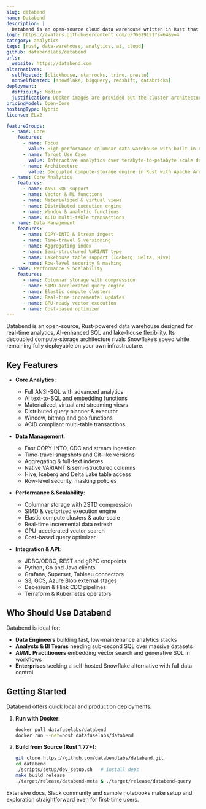 ```yaml
---
slug: databend
name: Databend
description: |
  Databend is an open-source cloud data warehouse written in Rust that delivers lightning-fast analytics and AI-augmented SQL at a fraction of Snowflake’s cost.  It can run fully self-hosted or in Databend’s serverless cloud for effortless scale.
logo: https://avatars.githubusercontent.com/u/76019121?s=64&v=4
category: analytics
tags: [rust, data-warehouse, analytics, ai, cloud]
github: databendlabs/databend
urls:
  website: https://databend.com
alternatives:
  selfHosted: [clickhouse, starrocks, trino, presto]
  nonSelfHosted: [snowflake, bigquery, redshift, databricks]
deployment:
  difficulty: Medium
  justification: Docker images are provided but the cluster architecture and optional cloud storage configuration require some setup knowledge.
pricingModel: Open-Core
hostingType: Hybrid
license: ELv2

featureGroups:
  - name: Core
    features:
      - name: Focus
        value: High-performance columnar data warehouse with built-in AI SQL functions
      - name: Target Use Case
        value: Interactive analytics over terabyte-to-petabyte scale data lakes
      - name: Architecture
        value: Decoupled compute-storage engine in Rust with Apache Arrow memory format
  - name: Core Analytics
    features:
      - name: ANSI-SQL support
      - name: Vector & ML functions
      - name: Materialized & virtual views
      - name: Distributed execution engine
      - name: Window & analytic functions
      - name: ACID multi-table transactions
  - name: Data Management
    features:
      - name: COPY-INTO & Stream ingest
      - name: Time-travel & versioning
      - name: Aggregating index
      - name: Semi-structured VARIANT type
      - name: Lakehouse table support (Iceberg, Delta, Hive)
      - name: Row-level security & masking
  - name: Performance & Scalability
    features:
      - name: Columnar storage with compression
      - name: SIMD-accelerated query engine
      - name: Elastic compute clusters
      - name: Real-time incremental updates
      - name: GPU-ready vector execution
      - name: Cost-based optimizer
---
```


Databend is an open-source, Rust-powered data warehouse designed for real-time analytics, AI-enhanced SQL and lake-house flexibility.  Its decoupled compute-storage architecture rivals Snowflake’s speed while remaining fully deployable on your own infrastructure.

## Key Features

- **Core Analytics**:

  - Full ANSI-SQL with advanced analytics
  - AI text-to-SQL and embedding functions
  - Materialized, virtual and streaming views
  - Distributed query planner & executor
  - Window, bitmap and geo functions
  - ACID compliant multi-table transactions

- **Data Management**:

  - Fast COPY-INTO, CDC and stream ingestion
  - Time-travel snapshots and Git-like versions
  - Aggregating & full-text indexes
  - Native VARIANT & semi-structured columns
  - Hive, Iceberg and Delta Lake table access
  - Row-level security, masking policies

- **Performance & Scalability**:

  - Columnar storage with ZSTD compression
  - SIMD & vectorized execution engine
  - Elastic compute clusters & auto-scale
  - Real-time incremental data refresh
  - GPU-accelerated vector search
  - Cost-based query optimizer

- **Integration & API**:
  - JDBC/ODBC, REST and gRPC endpoints
  - Python, Go and Java clients
  - Grafana, Superset, Tableau connectors
  - S3, GCS, Azure Blob external stages
  - Debezium & Flink CDC pipelines
  - Terraform & Kubernetes operators

## Who Should Use Databend

Databend is ideal for:

- **Data Engineers** building fast, low-maintenance analytics stacks  
- **Analysts & BI Teams** needing sub-second SQL over massive datasets  
- **AI/ML Practitioners** embedding vector search and generative SQL in workflows  
- **Enterprises** seeking a self-hosted Snowflake alternative with full data control  

## Getting Started

Databend offers quick local and production deployments:

1. **Run with Docker**:

   ```bash
   docker pull datafuselabs/databend
   docker run --net=host datafuselabs/databend
   ```

2. **Build from Source (Rust 1.77+)**:
   ```bash
   git clone https://github.com/databendlabs/databend.git
   cd databend
   ./scripts/setup/dev_setup.sh   # install deps
   make build release
   ./target/release/databend-meta & ./target/release/databend-query
   ```

Extensive docs, Slack community and sample notebooks make setup and exploration straightforward even for first-time users.
